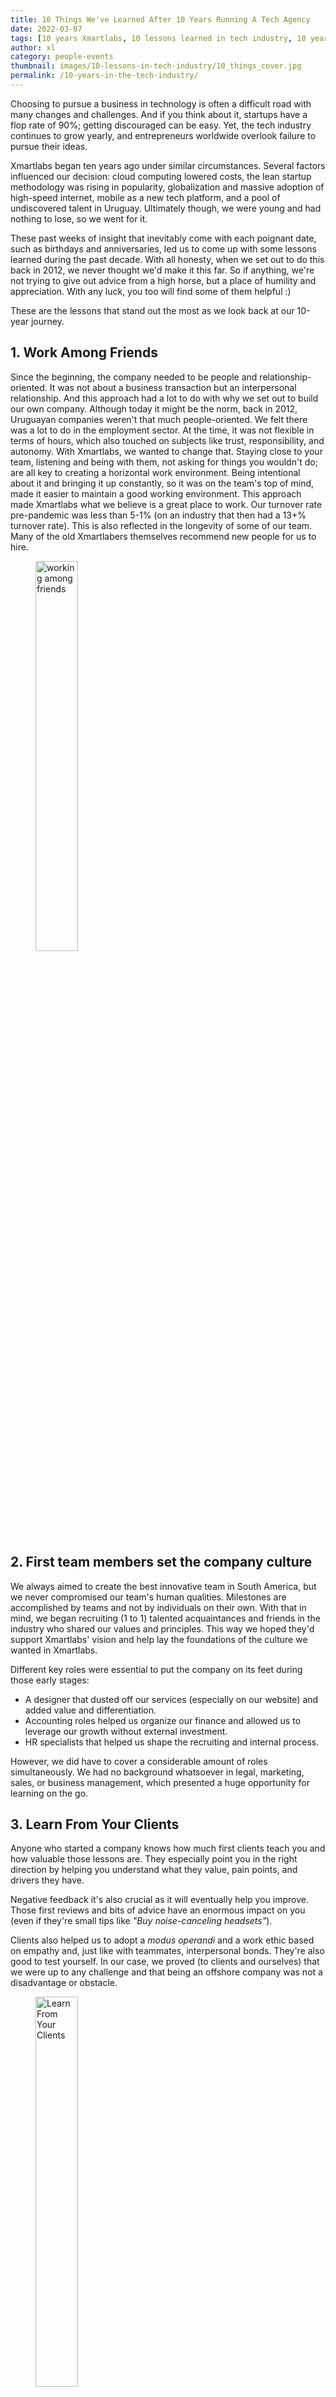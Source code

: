 ```yaml
---
title: 10 Things We've Learned After 10 Years Running A Tech Agency
date: 2022-03-07
tags: [10 years Xmartlabs, 10 lessons learned in tech industry, 10 years in tech industry]
author: xl
category: people-events
thumbnail: images/10-lessons-in-tech-industry/10_things_cover.jpg
permalink: /10-years-in-the-tech-industry/
---
```


Choosing to pursue a business in technology is often a difficult road with many changes and challenges. And if you think about it, startups have a flop rate of 90%; getting discouraged can be easy. Yet, the tech industry continues to grow yearly, and entrepreneurs worldwide overlook failure to pursue their ideas.

Xmartlabs began ten years ago under similar circumstances. Several factors influenced our decision: cloud computing lowered costs, the lean startup methodology was rising in popularity, globalization and massive adoption of high-speed internet, mobile as a new tech platform, and a pool of undiscovered talent in Uruguay. Ultimately though, we were young and had nothing to lose, so we went for it.

These past weeks of insight that inevitably come with each poignant date, such as birthdays and anniversaries, led us to come up with some lessons learned during the past decade. With all honesty, when we set out to do this back in 2012, we never thought we'd make it this far. So if anything, we're not trying to give out advice from a high horse, but a place of humility and appreciation. With any luck, you too will find some of them helpful :)

These are the lessons that stand out the most as we look back at our 10-year journey.

## 1. Work Among Friends

Since the beginning, the company needed to be people and relationship-oriented. It was not about a business transaction but an interpersonal relationship. And this approach had a lot to do with why we set out to build our own company.
Although today it might be the norm, back in 2012, Uruguayan companies weren't that much people-oriented. We felt there was a lot to do in the employment sector. At the time, it was not flexible in terms of hours, which also touched on subjects like trust, responsibility, and autonomy. With Xmartlabs, we wanted to change that.
Staying close to your team, listening and being with them, not asking for things you wouldn't do; are all key to creating a horizontal work environment. Being intentional about it and bringing it up constantly, so it was on the team's top of mind, made it easier to maintain a good working environment.
This approach made Xmartlabs what we believe is a great place to work. Our turnover rate pre-pandemic was less than 5-1% (on an industry that then had a 13+% turnover rate). This is also reflected in the longevity of some of our team. Many of the old Xmartlabers themselves recommend new people for us to hire.


<figure>
  <img style="width: 40%" src="/images/10-lessons-in-tech-industry/xl-working-with-friends.jpg" alt="working among friends" />
</figure>

## 2. First team members set the company culture

We always aimed to create the best innovative team in South America, but we never compromised our team's human qualities. 
Milestones are accomplished by teams and not by individuals on their own. With that in mind, we began recruiting (1 to 1) talented acquaintances and friends in the industry who shared our values and principles. This way we hoped they'd support Xmartlabs' vision and help lay the foundations of the culture we wanted in Xmartlabs.

Different key roles were essential to put the company on its feet during those early stages:

- A designer that dusted off our services (especially on our website) and added value and differentiation.
- Accounting roles helped us organize our finance and allowed us to leverage our growth without external investment.
- HR specialists that helped us shape the recruiting and internal process.

However, we did have to cover a considerable amount of roles simultaneously. We had no background whatsoever in legal, marketing, sales, or business management, which presented a huge opportunity for learning on the go.


## 3. Learn From Your Clients

Anyone who started a company knows how much first clients teach you and how valuable those lessons are. They especially point you in the right direction by helping you understand what they value, pain points, and drivers they have. 

Negative feedback it's also crucial as it will eventually help you improve. Those first reviews and bits of advice have an enormous impact on you (even if they're small tips like *"Buy noise-canceling headsets"*).

Clients also helped us to adopt a *modus operandi* and a work ethic based on empathy and, just like with teammates, interpersonal bonds. They're also good to test yourself. In our case, we proved (to clients and ourselves) that we were up to any challenge and that being an offshore company was not a disadvantage or obstacle.


<figure>
  <img style="width: 40%" src="/images/10-lessons-in-tech-industry/Learn-From-Your-Clients.png" alt="Learn From Your Clients" />
  <figcaption>Soccer match along with client</figcaption>
</figure>

## 4. Follow The Golden Rule

"Don't do unto others what you don't want done unto you." As you may have noticed, empathy is a big thing for us, and it rules our clients' and team's relationships. We aim towards a relationship and lasting bonds (lasting in terms of years, not just a couple of months).

Showing empathy and integrity when things don't turn out as best as they could or as you expected them to will surely gain trust and cement those bonds. It's also amazing how clients and other collaborators can immediately perceive within the first few weeks despite not even starting a project. Transmitting empathy within the team and having people that shows it and promotes it is critical.

## 5. Hard work and consistency pay off (and beats being first)

First mover advantage (if someone did something first, then it must be successful) is widely accepted. But sometimes, slow and steady wins the race. Google was not the first search engine, just like MySpace came before Facebook (we are not implying we are like Google or Facebook 😅).

When we launched our OSS library (XL Form), there was already one doing the same thing and being adopted by the community. However, we saw how its numbers grew, and when the time came, we were the first ones to improve it by migrating it to Swift. So, if not from us, learn from Google, Facebook, and other big players; sometimes second is best.

## 6. We are always in beta

There’s always time for improvements. Our first website was honestly a bit embarrassing, but we needed to put it out there because there's always time to improve. If, in this case, the website was nice or not was not going to break it or make it, we needed it out, and that was it. Since the beginning, we were exposed to problems we needed to solve by yesterday, and being expedited became necessary. For us, perfect is late, most of the time!


<figure>
  <img style="width: 100%" src="/images/10-lessons-in-tech-industry/first-website.png" alt="Xmartlabs’ website during those first years." />
  <figcaption>Xmartlabs’ website during those first years.</figcaption>
</figure>



## 7. We're never alone

Since our very beginning, we were made aware of the importance of weaving bonds with our surrounding community, this was mainly thanks to the accelerator we began in. Our first commercial mission and first move to an independent office was made together with other entrepreneurs we met there. 

We also got involved by giving several talks in main events, even when our team was small. OSS was also a big part of this because, although we didn’t have that many success stories, we had some type of value to give back to the community, and they were always open to receiving it.

## 8. Know who you don’t want to become

We didn't have a completely clear vision of what we wanted to be. However, we did know what we didn't want to become: a colder, more transactional, and corporative business. Perhaps it's not the easiest way of carrying out a company because some things are left to chance, but it worked for us, especially at the outset. We always bet on organic growth and set up objectives based on the opportunities that came up or on aspects we need to improve.

Whether you prefer a more quantitative approach or not, it's equally as important to know where you don't want to be than where you do.

## 9. Embrace the mess

Problems will come, it's inevitable, it will come a time (or several) where all will be *too*
 much. In those instances, we found it's better not only to put the fire out and look for solutions but to dig deep and understand why the problem came to be and get to the cause.

## 10. Don’t lose your essence

When we were looking to expand Xmartlabs, we found some internal reticence, especially because there was fear of becoming into that we didn't want to (pure, raw, corporate enterprise). We avoided this by making sure we maintained our essence and stayed true to ourselves. Every six months, the company changes, and that's ok, especially in the tech industry. What's important is to stay "the same" with a 10, 20, or 100 people team.

How do we try every day to stay ourselves? We are willing to listen to each other and maintain integrity throughout the years, not thinking purely in economic terms (even if companies' ultimate goals are always to make a profit), prioritizing relationships and happiness, and building quality products with ethics.


<figure>
  <img style="width: 100%" src="/images/10-lessons-in-tech-industry/team.png" alt="XL team" />
  <figcaption>XL team at the 2019 year-end retreat</figcaption>
</figure>


We hope our top learned lessons help you in your tech business. We would love to know about yours, please share in the comments section below. 